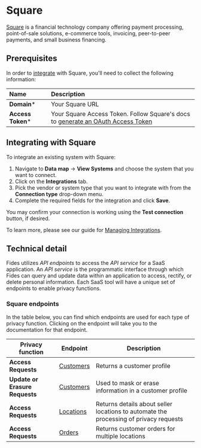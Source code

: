 # Square
[Square](https://squareup.com/us/) is a financial technology company offering payment processing, point-of-sale solutions,
e-commerce tools, invoicing, peer-to-peer payments, and small business financing.

## Prerequisites

In order to [integrate](../) with Square, you'll need to collect the following information:

| Name                       | Description                                                                                                                             |
| :------------------------- | :-------------------------------------------------------------------------------------------------------------------------------------- |
| **Domain***                | Your Square URL  |
| **Access Token***          | Your Square Access Token. Follow Square's docs to [generate an OAuth Access Token](https://developer.squareup.com/docs/build-basics/access-tokens#get-an-oauth-access-token) |


## Integrating with Square
To integrate an existing system with Square:

1. Navigate to **Data map** → **View Systems** and choose the system that you want to connect.
2. Click on the **Integrations** tab.
3. Pick the vendor or system type that you want to integrate with from the **Connection type** drop-down menu.
4. Complete the required fields for the integration and click **Save**. 

You may confirm your connection is working using the **Test connection** button, if desired.

To learn more, please see our guide for [Managing Integrations](/user-guides/integrations/manage-integrations).

## Technical detail 

Fides utilizes _API endpoints_ to access the _API service_ for a SaaS application. An _API service_ is the programmatic interface through which Fides can query and update data within an application to access, rectify, or delete personal information. Each SaaS tool will have a unique set of endpoints to enable privacy functions. 

### Square endpoints
In the table below, you can find which endpoints are used for each type of privacy function. Clicking on the endpoint will take you to the documentation for that endpoint.

| Privacy function | Endpoint | Description |
|----|----|----|
| **Access Requests**            | [Customers](https://developer.squareup.com/reference/square/customers-api/search-customers) | Returns a customer profile |
| **Update or Erasure Requests** | [Customers](https://developer.squareup.com/reference/square/customers-api/update-customer) | Used to mask or erase information in a customer profile  |
| **Access Requests**            | [Locations](https://developer.squareup.com/reference/square/locations-api/list-locations) | Returns details about seller locations to automate the processing of privacy requests|
| **Access Requests**            | [Orders](https://developer.squareup.com/reference/square/orders-api/search-orders) | Returns customer orders for multiple locations |
